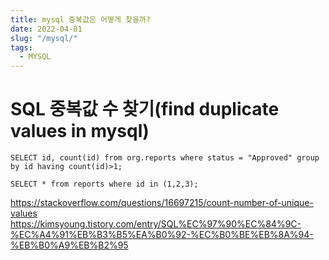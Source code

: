 ```yaml
---
title: mysql 중복값은 어떻게 찾을까?
date: 2022-04-01
slug: "/mysql/"
tags:
  - MYSQL
---
```


# SQL 중복값 수 찾기(find duplicate values in mysql)

```
SELECT id, count(id) from org.reports where status = "Approved" group by id having count(id)>1;

SELECT * from reports where id in (1,2,3);
```
https://stackoverflow.com/questions/16697215/count-number-of-unique-values
https://kimsyoung.tistory.com/entry/SQL%EC%97%90%EC%84%9C-%EC%A4%91%EB%B3%B5%EA%B0%92-%EC%B0%BE%EB%8A%94-%EB%B0%A9%EB%B2%95
